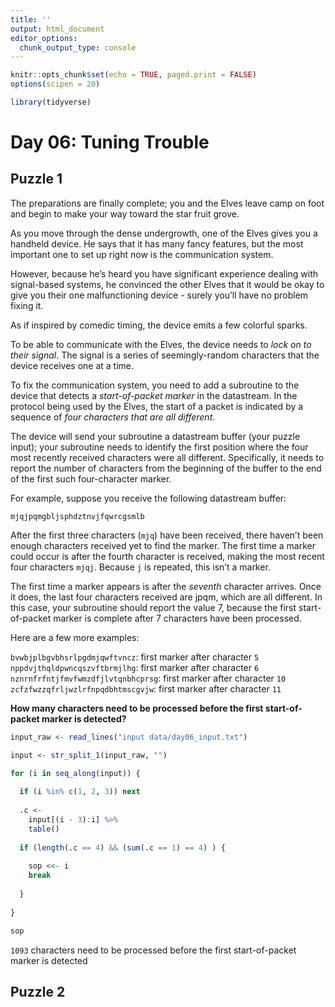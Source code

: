 ```yaml
---
title: ''
output: html_document
editor_options: 
  chunk_output_type: console
---
```


```r
knitr::opts_chunk$set(echo = TRUE, paged.print = FALSE)
options(scipen = 20)

library(tidyverse)
```

# Day 06: Tuning Trouble

## Puzzle 1

The preparations are finally complete; you and the Elves leave camp on foot and begin to make your way toward the star fruit grove.

As you move through the dense undergrowth, one of the Elves gives you a handheld device. He says that it has many fancy features, but the most important one to set up right now is the communication system.

However, because he's heard you have significant experience dealing with signal-based systems, he convinced the other Elves that it would be okay to give you their one malfunctioning device - surely you'll have no problem fixing it.

As if inspired by comedic timing, the device emits a few colorful sparks.

To be able to communicate with the Elves, the device needs to *lock on to their signal*. The signal is a series of seemingly-random characters that the device receives one at a time.

To fix the communication system, you need to add a subroutine to the device that detects a *start-of-packet marker* in the datastream. In the protocol being used by the Elves, the start of a packet is indicated by a sequence of *four characters that are all different*.

The device will send your subroutine a datastream buffer (your puzzle input); your subroutine needs to identify the first position where the four most recently received characters were all different. Specifically, it needs to report the number of characters from the beginning of the buffer to the end of the first such four-character marker.

For example, suppose you receive the following datastream buffer:

`mjqjpqmgbljsphdztnvjfqwrcgsmlb`

After the first three characters (`mjq`) have been received, there haven't been enough characters received yet to find the marker. The first time a marker could occur is after the fourth character is received, making the most recent four characters `mjqj`. Because `j` is repeated, this isn't a marker.

The first time a marker appears is after the *seventh* character arrives. Once it does, the last four characters received are jpqm, which are all different. In this case, your subroutine should report the value 7, because the first start-of-packet marker is complete after 7 characters have been processed.

Here are a few more examples:

`bvwbjplbgvbhsrlpgdmjqwftvncz`: first marker after character `5`
`nppdvjthqldpwncqszvftbrmjlhg`: first marker after character `6`
`nznrnfrfntjfmvfwmzdfjlvtqnbhcprsg`: first marker after character `10`
`zcfzfwzzqfrljwzlrfnpqdbhtmscgvjw`: first marker after character `11`

**How many characters need to be processed before the first start-of-packet marker is detected?**

```r
input_raw <- read_lines("input data/day06_input.txt")

input <- str_split_1(input_raw, "")
```


```r
for (i in seq_along(input)) {
  
  if (i %in% c(1, 2, 3)) next
  
  .c <-  
    input[(i - 3):i] %>% 
    table()
  
  if (length(.c == 4) && (sum(.c == 1) == 4) ) {
    
    sop <<- i
    break
    
  }
  
}

sop
```

`1093` characters need to be processed before the first start-of-packet marker is detected


## Puzzle 2



```r
```